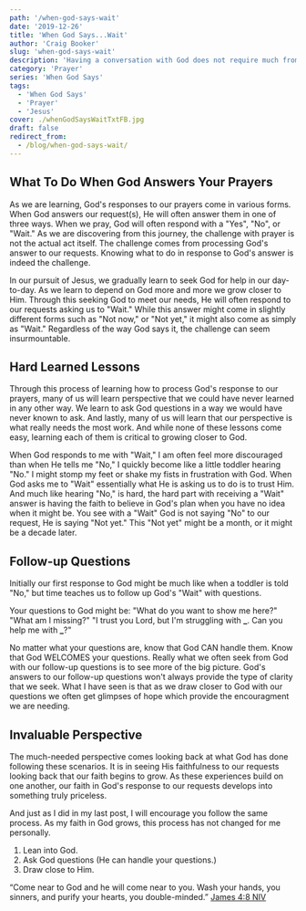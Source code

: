 ```yaml
---
path: '/when-god-says-wait'
date: '2019-12-26'
title: 'When God Says...Wait'
author: 'Craig Booker'
slug: 'when-god-says-wait'
description: 'Having a conversation with God does not require much from us. Knowing what to do with God’s answers is another thing. Once you get past the actual act of prayer, knowing what to do with God’s answers is what is truly hard. A large part of understanding prayer has less to do with the actual act and more of understanding how God works.'
category: 'Prayer'
series: 'When God Says'
tags:
  - 'When God Says'
  - 'Prayer'
  - 'Jesus'
cover: ./whenGodSaysWaitTxtFB.jpg
draft: false
redirect_from:
  - /blog/when-god-says-wait/
---
```


## What To Do When God Answers Your Prayers

As we are learning, God's responses to our prayers come in various forms. When God answers our request(s), He will often answer them in one of three ways. When we pray, God will often respond with a "Yes", "No", or "Wait." As we are discovering from this journey, the challenge with prayer is not the actual act itself. The challenge comes from processing God's answer to our requests. Knowing what to do in response to God's answer is indeed the challenge.

In our pursuit of Jesus, we gradually learn to seek God for help in our day-to-day. As we learn to depend on God more and more we grow closer to Him. Through this seeking God to meet our needs, He will often respond to our requests asking us to "Wait." While this answer might come in slightly different forms such as "Not now," or "Not yet," it might also come as simply as "Wait." Regardless of the way God says it, the challenge can seem insurmountable.

## Hard Learned Lessons

Through this process of learning how to process God's response to our prayers, many of us will learn perspective that we could have never learned in any other way. We learn to ask God questions in a way we would have never known to ask. And lastly, many of us will learn that our perspective is what really needs the most work. And while none of these lessons come easy, learning each of them is critical to growing closer to God.

When God responds to me with "Wait," I am often feel more discouraged than when He tells me "No," I quickly become like a little toddler hearing "No." I might stomp my feet or shake my fists in frustration with God. When God asks me to "Wait" essentially what He is asking us to do is to trust Him. And much like hearing "No," is hard, the hard part with receiving a "Wait" answer is having the faith to believe in God's plan when you have no idea when it might be. You see with a "Wait" God is not saying "No" to our request, He is saying "Not yet." This "Not yet" might be a month, or it might be a decade later.

## Follow-up Questions

Initially our first response to God might be much like when a toddler is told "No," but time teaches us to follow up God's "Wait" with questions.

Your questions to God might be:
"What do you want to show me here?"
"What am I missing?"
"I trust you Lord, but I'm struggling with **\_**. Can you help me with **\_**?"

No matter what your questions are, know that God CAN handle them. Know that God WELCOMES your questions. Really what we often seek from God with our follow-up questions is to see more of the big picture. God's answers to our follow-up questions won't always provide the type of clarity that we seek. What I have seen is that as we draw closer to God with our questions we often get glimpses of hope which provide the encouragment we are needing.

## Invaluable Perspective

The much-needed perspective comes looking back at what God has done following these scenarios. It is in seeing His faithfulness to our requests looking back that our faith begins to grow. As these experiences build on one another, our faith in God's response to our requests develops into something truly priceless.

And just as I did in my last post, I will encourage you follow the same process. As my faith in God grows, this process has not changed for me personally.

1. Lean into God.
2. Ask God questions (He can handle your questions.)
3. Draw close to Him.

“Come near to God and he will come near to you. Wash your hands, you sinners, and purify your hearts, you double-minded.”
‭‭[James‬ ‭4:8‬ ‭NIV‬‬](https://www.bible.com/111/jas.4.8.niv)
